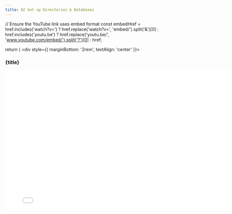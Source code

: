 ```yaml
---
title: 02 Set up Directories & Databases
---
```



  // Ensure the YouTube link uses embed format
  const embedHref = href.includes('watch?v=') 
    ? href.replace('watch?v=', 'embed/').split('&')[0] 
    : href.includes('youtu.be') 
      ? href.replace('youtu.be/', 'www.youtube.com/embed/').split('?')[0] 
      : href;

  return (
    <div style={{ marginBottom: '2rem', textAlign: 'center' }}>
      <h3>{title}</h3>
      <iframe
        width="800"
        height="450"
        src={embedHref}
        title={title}
        frameBorder="0"
        allow="accelerometer; autoplay; clipboard-write; encrypted-media; gyroscope; picture-in-picture"
        allowFullScreen
      />
    </div>
  );
};

<VideoCard
  title="Part 02: Set up Directories & Databases"
  href="https://youtu.be/rYNZAgWmaa4"
/>